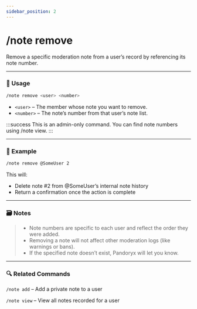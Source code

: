 ```yaml
---
sidebar_position: 2
---
```


# /note remove

Remove a specific moderation note from a user’s record by referencing its note number.

<hr className="md-divider-gradient" />

### 💬 Usage
```bash
/note remove <user> <number>
```
- `<user>` – The member whose note you want to remove.
- `<number>` – The note’s number from that user’s note list.

:::success
This is an admin-only command. You can find note numbers using /note view.
:::

<hr className="md-divider-gradient" />

### 📌 Example
```bash
/note remove @SomeUser 2
```
This will:
- Delete note #2 from @SomeUser’s internal note history
- Return a confirmation once the action is complete

<hr className="md-divider-gradient" />

### 🗃️ Notes
> - Note numbers are specific to each user and reflect the order they were added.
> - Removing a note will not affect other moderation logs (like warnings or bans).
> - If the specified note doesn’t exist, Pandoryx will let you know.

<hr className="md-divider-gradient" />

### 🔍 Related Commands
`/note add` – Add a private note to a user

`/note view` – View all notes recorded for a user
